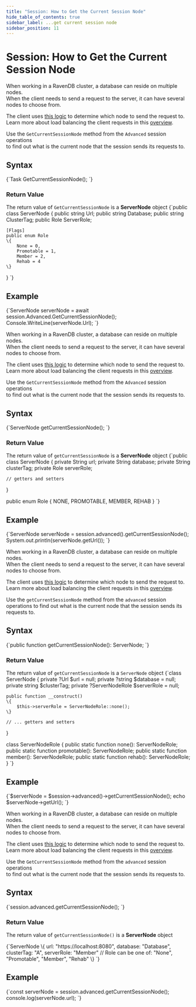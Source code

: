 ```yaml
---
title: "Session: How to Get the Current Session Node"
hide_table_of_contents: true
sidebar_label: ...get current session node
sidebar_position: 11
---
```





# Session: How to Get the Current Session Node
<LanguageSwitcher supportedLanguages={supportedLanguages} />
<LanguageContent language="csharp">


When working in a RavenDB cluster, a database can reside on multiple nodes.  
When the client needs to send a request to the server, it can have several nodes to choose from.

The client uses [this logic](../../../client-api/configuration/load-balance/overview.mdx#client-logic-for-choosing-a-node) to determine which node to send the request to.  
Learn more about load balancing the client requests in this [overview](../../../client-api/configuration/load-balance/overview.mdx).

Use the `GetCurrentSessionNode` method  from the `Advanced` session operations   
to find out what is the current node that the session sends its requests to.

## Syntax

<TabItem value="current_session_node_1" label="current_session_node_1">
<CodeBlock language="csharp">
{`Task<ServerNode> GetCurrentSessionNode();
`}
</CodeBlock>
</TabItem>

### Return Value

The return value of `GetCurrentSessionNode` is a **ServerNode** object
<TabItem value="current_session_node_2" label="current_session_node_2">
<CodeBlock language="csharp">
{`public class ServerNode
\{
    public string Url;
    public string Database;
    public string ClusterTag;
    public Role ServerRole;

    [Flags]
    public enum Role
    \{
        None = 0,
        Promotable = 1,
        Member = 2,
        Rehab = 4
    \}
\}
`}
</CodeBlock>
</TabItem>

## Example

<TabItem value="current_session_node_3" label="current_session_node_3">
<CodeBlock language="csharp">
{`ServerNode serverNode = await session.Advanced.GetCurrentSessionNode();
Console.WriteLine(serverNode.Url);
`}
</CodeBlock>
</TabItem>


</LanguageContent>
<LanguageContent language="java">


When working in a RavenDB cluster, a database can reside on multiple nodes.  
When the client needs to send a request to the server, it can have several nodes to choose from.

The client uses [this logic](../../../client-api/configuration/load-balance/overview.mdx#client-logic-for-choosing-a-node) to determine which node to send the request to.  
Learn more about load balancing the client requests in this [overview](../../../client-api/configuration/load-balance/overview.mdx).

Use the `GetCurrentSessionNode` method  from the `Advanced` session operations   
to find out what is the current node that the session sends its requests to.

## Syntax

<TabItem value="current_session_node_1" label="current_session_node_1">
<CodeBlock language="java">
{`ServerNode getCurrentSessionNode();
`}
</CodeBlock>
</TabItem>

### Return Value

The return value of `getCurrentSessionNode` is a **ServerNode** object
<TabItem value="current_session_node_2" label="current_session_node_2">
<CodeBlock language="java">
{`public class ServerNode \{
    private String url;
    private String database;
    private String clusterTag;
    private Role serverRole;

    // getters and setters
\}

public enum Role \{
    NONE,
    PROMOTABLE,
    MEMBER,
    REHAB
\}
`}
</CodeBlock>
</TabItem>

## Example

<TabItem value="current_session_node_3" label="current_session_node_3">
<CodeBlock language="java">
{`ServerNode serverNode = session.advanced().getCurrentSessionNode();
System.out.println(serverNode.getUrl());
`}
</CodeBlock>
</TabItem>


</LanguageContent>
<LanguageContent language="php">


When working in a RavenDB cluster, a database can reside on multiple nodes.  
When the client needs to send a request to the server, it can have several nodes to choose from.

The client uses [this logic](../../../client-api/configuration/load-balance/overview.mdx#client-logic-for-choosing-a-node) 
to determine which node to send the request to.  
Learn more about load balancing the client requests in this [overview](../../../client-api/configuration/load-balance/overview.mdx).

Use the `getCurrentSessionNode` method from the `advanced` session operations 
to find out what is the current node that the session sends its requests to.

## Syntax

<TabItem value="current_session_node_1" label="current_session_node_1">
<CodeBlock language="php">
{`public function getCurrentSessionNode(): ServerNode;
`}
</CodeBlock>
</TabItem>

### Return Value

The return value of `getCurrentSessionNode` is a `ServerNode` object
<TabItem value="current_session_node_2" label="current_session_node_2">
<CodeBlock language="php">
{`class ServerNode
\{
    private ?Url $url = null;
    private ?string $database = null;
    private string $clusterTag;
    private ?ServerNodeRole $serverRole = null;

    public function __construct()
    \{
        $this->serverRole = ServerNodeRole::none();
    \}

    // ... getters and setters
\}

class ServerNodeRole
\{
    public static function none(): ServerNodeRole;
    public static function promotable(): ServerNodeRole;
    public static function member(): ServerNodeRole;
    public static function rehab(): ServerNodeRole;
\}
`}
</CodeBlock>
</TabItem>

## Example

<TabItem value="current_session_node_3" label="current_session_node_3">
<CodeBlock language="php">
{`$serverNode = $session->advanced()->getCurrentSessionNode();
echo $serverNode->getUrl();
`}
</CodeBlock>
</TabItem>


</LanguageContent>
<LanguageContent language="nodejs">


When working in a RavenDB cluster, a database can reside on multiple nodes.  
When the client needs to send a request to the server, it can have several nodes to choose from.

The client uses [this logic](../../../client-api/configuration/load-balance/overview.mdx#client-logic-for-choosing-a-node) to determine which node to send the request to.  
Learn more about load balancing the client requests in this [overview](../../../client-api/configuration/load-balance/overview.mdx).

Use the `GetCurrentSessionNode` method  from the `advanced` session operations   
to find out what is the current node that the session sends its requests to.

## Syntax

<TabItem value="current_session_node_1" label="current_session_node_1">
<CodeBlock language="js">
{`session.advanced.getCurrentSessionNode();
`}
</CodeBlock>
</TabItem>

### Return Value

The return value of `getCurrentSessionNode()` is a **ServerNode** object

<TabItem value="current_session_node_2" label="current_session_node_2">
<CodeBlock language="js">
{`ServerNode \{
    url: "https://localhost:8080",
    database: "Database",
    clusterTag: "A",
    serverRole: "Member" // Role can be one of: "None", "Promotable", "Member", "Rehab" 
\}
`}
</CodeBlock>
</TabItem>

## Example

<TabItem value="current_session_node_3" label="current_session_node_3">
<CodeBlock language="js">
{`const serverNode = session.advanced.getCurrentSessionNode();
console.log(serverNode.url);
`}
</CodeBlock>
</TabItem>


</LanguageContent>

<!---
### Client API
- [How a Client Integrates with Replication and the Cluster](../../../client-api/cluster/how-client-integrates-with-replication-and-cluster)
- [Cluster Node Health Check](../../../client-api/cluster/health-check)

### Clustering
- [Overview](../../../server/clustering/overview)


-->